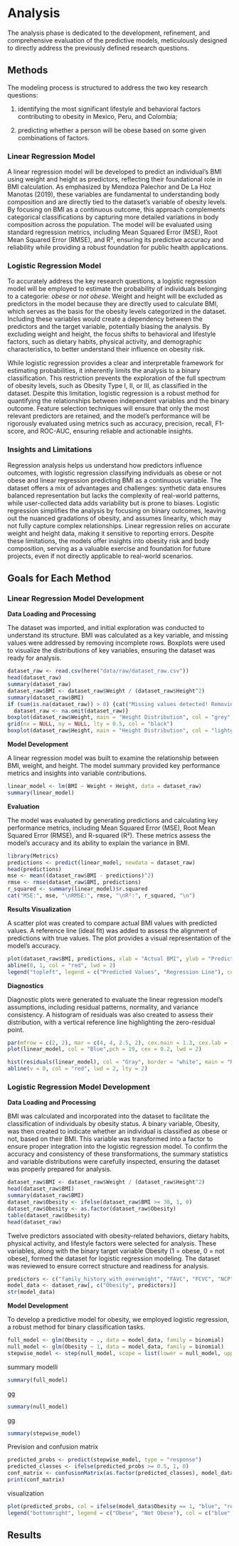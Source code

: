 # Analysis

The analysis phase is dedicated to the development, refinement, and comprehensive evaluation of the predictive models, meticulously designed to directly address the previously defined research questions.

## Methods

The modeling process is structured to address the two key research questions:

1.  identifying the most significant lifestyle and behavioral factors contributing to obesity in Mexico, Peru, and Colombia;

2.  predicting whether a person will be obese based on some given combinations of factors.

### Linear Regression Model

A linear regression model will be developed to predict an individual’s BMI using weight and height as predictors, reflecting their foundational role in BMI calculation. As emphasized by Mendoza Palechor and De La Hoz Manotas (2019), these variables are fundamental to understanding body composition and are directly tied to the dataset's variable of obesity levels. By focusing on BMI as a continuous outcome, this approach complements categorical classifications by capturing more detailed variations in body composition across the population. The model will be evaluated using standard regression metrics, including Mean Squared Error (MSE), Root Mean Squared Error (RMSE), and R², ensuring its predictive accuracy and reliability while providing a robust foundation for public health applications.

### Logistic Regression Model

To accurately address the key research questions, a logistic regression model will be employed to estimate the probability of individuals belonging to a categorie: *obese* or *not obese*. Weight and height will be excluded as predictors in the model because they are directly used to calculate BMI, which serves as the basis for the obesity levels categorized in the dataset. Including these variables would create a dependency between the predictors and the target variable, potentially biasing the analysis. By excluding weight and height, the focus shifts to behavioral and lifestyle factors, such as dietary habits, physical activity, and demographic characteristics, to better understand their influence on obesity risk.

While logistic regression provides a clear and interpretable framework for estimating probabilities, it inherently limits the analysis to a binary classification. This restriction prevents the exploration of the full spectrum of obesity levels, such as Obesity Type I, II, or III, as classified in the dataset. Despite this limitation, logistic regression is a robust method for quantifying the relationships between independent variables and the binary outcome. Feature selection techniques will ensure that only the most relevant predictors are retained, and the model's performance will be rigorously evaluated using metrics such as accuracy, precision, recall, F1-score, and ROC-AUC, ensuring reliable and actionable insights.

### Insights and Limitations

Regression analysis helps us understand how predictors influence outcomes, with logistic regression classifying individuals as obese or not obese and linear regression predicting BMI as a continuous variable. The dataset offers a mix of advantages and challenges: synthetic data ensures balanced representation but lacks the complexity of real-world patterns, while user-collected data adds variability but is prone to biases. Logistic regression simplifies the analysis by focusing on binary outcomes, leaving out the nuanced gradations of obesity, and assumes linearity, which may not fully capture complex relationships. Linear regression relies on accurate weight and height data, making it sensitive to reporting errors. Despite these limitations, the models offer insights into obesity risk and body composition, serving as a valuable exercise and foundation for future projects, even if not directly applicable to real-world scenarios.

## Goals for Each Method

### **Linear Regression Model Development**

**Data Loading and Processing**

The dataset was imported, and initial exploration was conducted to understand its structure. BMI was calculated as a key variable, and missing values were addressed by removing incomplete rows. Boxplots were used to visualize the distributions of key variables, ensuring the dataset was ready for analysis.

```r
dataset_raw <- read.csv(here("data/raw/dataset_raw.csv"))
head(dataset_raw)
summary(dataset_raw)
dataset_raw$BMI <- dataset_raw$Weight / (dataset_raw$Height^2)
summary(dataset_raw$BMI)
if (sum(is.na(dataset_raw)) > 0) {cat("Missing values detected! Removing rows with NA.\n")
  dataset_raw <- na.omit(dataset_raw)}
boxplot(dataset_raw$Weight, main = "Weight Distribution", col = "grey", border = "black", notch = TRUE, horizontal = TRUE, xlab = "Weight (kg)", ylim = c(30, 200))
grid(nx = NULL, ny = NULL, lty = 0.5, col = "black")
boxplot(dataset_raw$Height, main = "Height Distribution", col = "lightgreen", border = "darkgreen", notch = TRUE, ylab = "Height (m)", ylim = c(1.4, 2))
```

**Model Development**

A linear regression model was built to examine the relationship between BMI, weight, and height. The model summary provided key performance metrics and insights into variable contributions.

```r
linear_model <- lm(BMI ~ Weight + Height, data = dataset_raw)
summary(linear_model)
```

**Evaluation**

The model was evaluated by generating predictions and calculating key performance metrics, including Mean Squared Error (MSE), Root Mean Squared Error (RMSE), and R-squared (R²). These metrics assess the model's accuracy and its ability to explain the variance in BMI.

```r
library(Metrics)
predictions <- predict(linear_model, newdata = dataset_raw)
head(predictions)
mse <- mean((dataset_raw$BMI - predictions)^2)
rmse <- rmse(dataset_raw$BMI, predictions)
r_squared <- summary(linear_model)$r.squared
cat("MSE:", mse, "\nRMSE:", rmse, "\nR²:", r_squared, "\n")
```

**Results Visualization**

A scatter plot was created to compare actual BMI values with predicted values. A reference line (ideal fit) was added to assess the alignment of predictions with true values. The plot provides a visual representation of the model's accuracy.

```r
plot(dataset_raw$BMI, predictions, xlab = "Actual BMI", ylab = "Predicted BMI", main = "Comparison between actual and predicted BMI", pch = 16, col = "blue", cex = 0.6) 
abline(0, 1, col = "red", lwd = 2)
legend("topleft", legend = c("Predicted Values", "Regression Line"), col = c("blue", "red"), pch = c(16, NA), lty = c(NA, 1), bty = "n")
```

**Diagnostics**

Diagnostic plots were generated to evaluate the linear regression model's assumptions, including residual patterns, normality, and variance consistency. A histogram of residuals was also created to assess their distribution, with a vertical reference line highlighting the zero-residual point.

```r
par(mfrow = c(2, 2), mar = c(4, 4, 2.5, 2), cex.main = 1.3, cex.lab = 1, cex.axis = 1)
plot(linear_model, col = "Blue",pch = 19, cex = 0.2, lwd = 2)

hist(residuals(linear_model), col = "Gray", border = "white", main = "Residuals Distribution", xlab = "Residuals", ylab = "Frequency", breaks = 15, cex.main = 1.2, cex.lab = 1.2, cex.axis = 1.2)
abline(v = 0, col = "red", lwd = 2, lty = 2)

```

### **Logistic Regression Model Development**

**Data Loading and Processing**

BMI was calculated and incorporated into the dataset to facilitate the classification of individuals by obesity status. A binary variable, Obesity, was then created to indicate whether an individual is classified as obese or not, based on their BMI. This variable was transformed into a factor to ensure proper integration into the logistic regression model. To confirm the accuracy and consistency of these transformations, the summary statistics and variable distributions were carefully inspected, ensuring the dataset was properly prepared for analysis.

```r
dataset_raw$BMI <- dataset_raw$Weight / (dataset_raw$Height^2)
head(dataset_raw$BMI)
summary(dataset_raw$BMI)
dataset_raw$Obesity <- ifelse(dataset_raw$BMI >= 30, 1, 0)
dataset_raw$Obesity <- as.factor(dataset_raw$Obesity)
table(dataset_raw$Obesity)
head(dataset_raw)
```

Twelve predictors associated with obesity-related behaviors, dietary habits, physical activity, and lifestyle factors were selected for analysis. These variables, along with the binary target variable Obesity (1 = obese, 0 = not obese), formed the dataset for logistic regression modeling. The dataset was reviewed to ensure correct structure and readiness for analysis.

```r
predictors <- c("family_history_with_overweight", "FAVC", "FCVC", "NCP", "CAEC", "SMOKE", "CH2O", "SCC", "FAF", "TUE", "CALC", "MTRANS")
model_data <- dataset_raw[, c("Obesity", predictors)]
str(model_data)
```

**Model Development**

To develop a predictive model for obesity, we employed logistic regression, a robust method for binary classification tasks.

```r
full_model <- glm(Obesity ~ ., data = model_data, family = binomial)
null_model <- glm(Obesity ~ 1, data = model_data, family = binomial)
stepwise_model <- step(null_model, scope = list(lower = null_model, upper = full_model), direction = "both", trace = FALSE)
```

summary modelli

```r
summary(full_model)
```

gg

```r
summary(null_model)
```

gg

```r
summary(stepwise_model)
```

Prevision and confusion matrix

```r
predicted_probs <- predict(stepwise_model, type = "response")
predicted_classes <- ifelse(predicted_probs >= 0.5, 1, 0)
conf_matrix <- confusionMatrix(as.factor(predicted_classes), model_data$Obesity)
print(conf_matrix)
```

visualization

```r
plot(predicted_probs, col = ifelse(model_data$Obesity == 1, "blue", "red"), pch = 16, xlab = "n° Observation", ylab = "Predicted Probability", main = "Predicted Probabilities of Obesity", cex = 0.6)
legend("bottomright", legend = c("Obese", "Not Obese"), col = c("blue", "red"), pch = 16)
```

## Results

